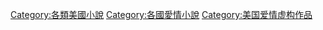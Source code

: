 [[Category:各類美國小說|Category:各類美國小說]]
[[Category:各國愛情小說|Category:各國愛情小說]]
[[Category:美国爱情虚构作品|Category:美国爱情虚构作品]]